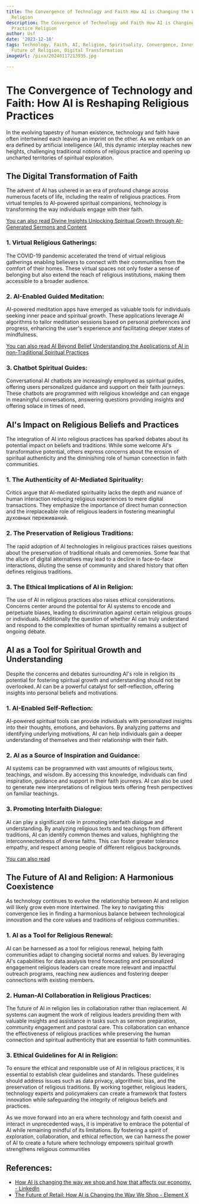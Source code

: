 ```yaml
---
title: The Convergence of Technology and Faith How AI is Changing the Way We Practice
  Religion
description: The Convergence of Technology and Faith How AI is Changing the Way We
  Practice Religion
author: Usf
date: '2023-12-18'
tags: Technology, Faith, AI, Religion, Spirituality, Convergence, Innovation, Ethics,
  Future of Religion, Digital Transformation
imageUrl: /pixa/20240117213935.jpg

---
```

# The Convergence of Technology and Faith: How AI is Reshaping Religious Practices

In the evolving tapestry of  human existence, technology  and faith have often intertwined each leaving an imprint on the  other.  As we embark on an era defined by artificial intelligence (AI), this dynamic interplay reaches new heights, challenging traditional notions of religious practice and opening up uncharted territories of spiritual  exploration.

## The Digital Transformation of Faith

The advent of AI has ushered in  an era of profound change across numerous facets of life, including  the realm of religious practices. From virtual temples to  AI-powered spiritual  companions, technology is transforming the way individuals engage with their faith.

[You can  also read Divine Insights  Unlocking Spiritual Growth  through AI-Generated Sermons  and Content](Divine%20Insights%20Unlocking%20Spiritual%20Growth%20through%20AI-Generated%20Sermons%20and%20Content)


### 1. Virtual Religious Gatherings:

The COVID-19 pandemic accelerated the trend of virtual religious gatherings enabling believers to connect with  their communities from the comfort of their homes. These virtual  spaces not only foster a sense of  belonging but  also extend the  reach of religious institutions, making them  accessible to a broader audience.

### 2. AI-Enabled  Guided Meditation:

AI-powered meditation apps  have emerged as valuable tools for individuals seeking inner peace and spiritual growth. These applications leverage AI algorithms to tailor meditation sessions based on personal preferences and  progress, enhancing the user's experience and facilitating deeper  states of mindfulness.

[You can also read AI Beyond Belief Understanding the Applications of AI in non-Traditional Spiritual Practices](AI%20Beyond%20Belief%20Understanding%20the%20Applications%20of%20AI%20in%20non-Traditional%20Spiritual%20Practices)


### 3. Chatbot Spiritual Guides:

Conversational AI chatbots are increasingly employed as spiritual guides, offering users  personalized guidance and  support on their faith journeys. These chatbots are programmed with  religious knowledge and can engage in meaningful conversations,  answering questions providing insights and offering  solace in  times of need.

##  AI's Impact on Religious Beliefs  and  Practices

The integration of AI  into  religious practices has sparked debates about its potential impact on beliefs and traditions.  While  some welcome  AI's  transformative potential,  others express concerns about the erosion of spiritual authenticity and  the diminishing role of human connection in faith communities.

### 1. The Authenticity of AI-Mediated  Spirituality:

Critics  argue that AI-mediated spirituality lacks the depth and nuance of human interaction reducing religious experiences to mere digital transactions. They emphasize the importance of direct human connection and the  irreplaceable role of religious leaders in fostering meaningful  духовных переживаний.

### 2. The Preservation of Religious Traditions:

The rapid adoption of AI technologies in  religious practices raises questions about the preservation of traditional rituals and ceremonies.  Some fear that the allure of digital alternatives may lead to a decline in face-to-face interactions, diluting the sense of community and shared history that often defines religious traditions.

### 3.  The  Ethical Implications of AI  in Religion:

The use of  AI in religious practices also raises  ethical considerations. Concerns center around  the potential for  AI systems to encode and perpetuate biases, leading to discrimination against certain religious groups or individuals. Additionally the question of  whether AI can truly understand and respond to the complexities of human spirituality remains a subject of  ongoing debate.

## AI as a Tool for Spiritual Growth and Understanding

Despite the concerns and debates surrounding AI's role in religion its potential for fostering spiritual growth  and understanding should not be overlooked. AI can be a powerful catalyst  for self-reflection,  offering insights into personal beliefs and motivations.

### 1. AI-Enabled Self-Reflection:

AI-powered  spiritual tools can provide individuals with personalized insights into their thoughts, emotions, and behaviors. By analyzing patterns and identifying underlying motivations, AI can help  individuals gain a deeper understanding of themselves and their relationship with their faith.

### 2. AI as a Source of  Inspiration and Guidance:

AI systems can be programmed with vast  amounts of religious texts, teachings, and wisdom. By accessing this knowledge,  individuals can  find inspiration, guidance and support in their faith journeys. AI can also be used to generate new interpretations of religious texts offering  fresh perspectives on familiar teachings.

### 3. Promoting Interfaith Dialogue:

AI can play a significant role in promoting interfaith dialogue and understanding. By analyzing religious texts and teachings  from  different traditions, AI can identify common themes and values, highlighting the interconnectedness of diverse faiths. This  can foster greater  tolerance empathy, and respect among people of  different religious backgrounds.

[You can also read ]()


## The Future of AI and Religion: A  Harmonious Coexistence

As technology continues to evolve the relationship between AI  and religion will likely grow even more intertwined. The key to navigating this  convergence lies in finding a harmonious balance  between technological innovation and the core values and traditions of religious communities.

### 1.  AI as a Tool for Religious Renewal:

AI can be  harnessed as a tool for religious renewal, helping  faith communities adapt to changing societal norms and  values. By leveraging AI's capabilities for data analysis trend  forecasting and personalized engagement religious leaders can create  more relevant and impactful outreach programs, reaching new audiences and fostering deeper connections with existing members.

### 2. Human-AI Collaboration in Religious Practices:

The future of AI in  religion  lies  in collaboration rather than replacement. AI systems can augment the work of religious leaders providing them with valuable insights  and assistance in tasks  such as  sermon preparation, community engagement and pastoral care. This collaboration can  enhance the effectiveness of religious  practices while preserving the human  connection and spiritual authenticity that are essential to faith communities.

### 3. Ethical Guidelines for AI in Religion:

To ensure the ethical and responsible use of AI in religious practices, it is essential to establish clear guidelines and standards. These guidelines should address issues such as data privacy, algorithmic bias, and the preservation of religious traditions. By working together, religious leaders,  technology experts and policymakers can create a framework that fosters innovation while safeguarding  the integrity  of religious beliefs and practices.

As we move forward into an era where technology and faith coexist  and interact in unprecedented ways, it  is imperative to embrace the potential of AI while remaining mindful of its limitations.  By fostering a spirit of exploration, collaboration,  and ethical reflection, we can harness the power of AI to create a future where technology empowers spiritual growth  strengthens  religious communities

## References:
- [How AI is changing the way we shop and how that affects our economy. - LinkedIn](https://www.linkedin.com/pulse/how-ai-changing-way-we-shop-affects-our-economy-zeid-daoud-uccze)
- [The Future of Retail: How AI is Changing the Way We Shop - Element X](https://www.elementx.ai/post/the-future-of-retail-how-ai-is-changing-the-way-we-shop)
